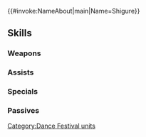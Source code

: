 {{#invoke:NameAbout|main|Name=Shigure}}{{HeroPage Tabs}}
{{Hero Infobox
|Name=Shigure
|Title=Dark Sky Singer
|GrowthModifier=None
|WeaponType=Blue Tome
|Origin=Fire Emblem Fates
|Gender=Male
|MoveType=Infantry
|actorJP=細谷佳正
|actorEN=Matt Mercer
|artist=由良
|releaseDate=September 29, 2017
|TagID=舞踏祭シグレ
|InternalID=174
|Properties=refresher,special,specRate_202202
|cv1=11
|cv2=6900300
|description=A descendant of the songstress Azura. Sings in Cyrkensia while hiding his identity. Appears in Fire Emblem Fates.
}}
{{Stats Page
|Lv1HP=15|Lv1ATK=7|Lv1SPD=5|Lv1DEF=4|Lv1RES=5
|GRHP=45|GRATK=55|GRSPD=55|GRDEF=40|GRRES=45
}}
==Skills==
===Weapons===
{{Weapons Table
|weapon1=Thunder
|weapon1Default=1
|weapon1Unlock=1
|weapon2=Elthunder
|weapon2Default=3
|weapon2Unlock=2
|weapon3=Dancer's Score
|weapon3Default=4
|weapon3Unlock=3
|weapon4=Dancer's Score+
|weapon4Default=5
|weapon4Unlock=5
}}
===Assists===
{{Assists Table
|assist1=Sing
|assist1Default=4
|assist1Unlock=3
}}
===Specials===
{{Specials Table}}
===Passives===
{{Passives Table
|passiveB1=Torrent Dance 1
|passiveB2=Geyser Dance 1
|passiveB3=Geyser Dance 2
|passiveB1Unlock=3
|passiveB2Unlock=4
|passiveB3Unlock=5
|passiveC1=B Tome Valor 1
|passiveC2=B Tome Valor 2
|passiveC3=B Tome Valor 3
|passiveC1Unlock=1
|passiveC2Unlock=2
|passiveC3Unlock=4
}}
{{Heroes Navbox}}
[[Category:Dance Festival units]]